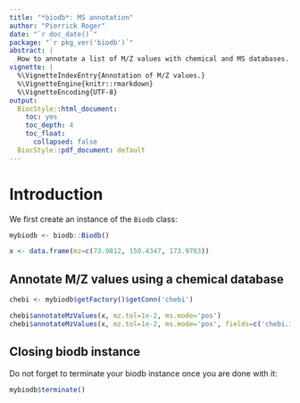 ```yaml
---
title: "*biodb*: MS annotation"
author: "Pierrick Roger"
date: "`r doc_date()`"
package: "`r pkg_ver('biodb')`"
abstract: |
  How to annotate a list of M/Z values with chemical and MS databases.
vignette: |
  %\VignetteIndexEntry{Annotation of M/Z values.}
  %\VignetteEngine{knitr::rmarkdown}
  %\VignetteEncoding{UTF-8}
output:
  BiocStyle::html_document:
    toc: yes
    toc_depth: 4
    toc_float:
      collapsed: false
  BiocStyle::pdf_document: default
---
```


# Introduction

We first create an instance of the `Biodb` class:
```r
mybiodb <- biodb::Biodb()
```

```r
x <- data.frame(mz=c(73.9812, 150.4347, 173.9763))
```

## Annotate M/Z values using a chemical database

```r
chebi <- mybiodb$getFactory()$getConn('chebi')
```

```r
chebi$annotateMzValues(x, mz.tol=1e-2, ms.mode='pos')
chebi$annotateMzValues(x, mz.tol=1e-2, ms.mode='pos', fields=c('chebi.id', 'molecular.mass', 'monoisotopic.mass'))
```

## Closing biodb instance

Do not forget to terminate your biodb instance once you are done with it:
```r
mybiodb$terminate()
```
